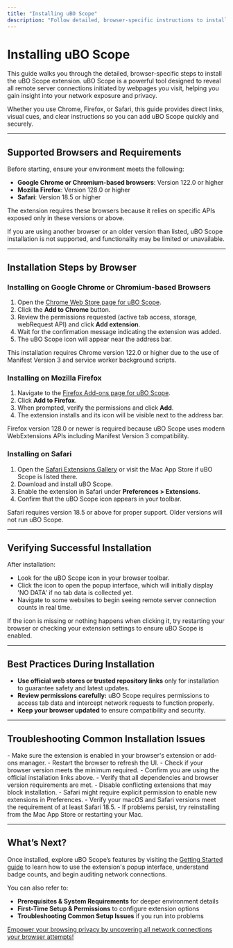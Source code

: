 ```yaml
---
title: "Installing uBO Scope"
description: "Follow detailed, browser-specific instructions to install uBO Scope from the appropriate web stores or repositories. Visual cues and direct links help you quickly add the extension to Chrome, Firefox, or Safari."
---
```


# Installing uBO Scope

This guide walks you through the detailed, browser-specific steps to install the uBO Scope extension. uBO Scope is a powerful tool designed to reveal all remote server connections initiated by webpages you visit, helping you gain insight into your network exposure and privacy.

Whether you use Chrome, Firefox, or Safari, this guide provides direct links, visual cues, and clear instructions so you can add uBO Scope quickly and securely.

---

## Supported Browsers and Requirements

Before starting, ensure your environment meets the following:

- **Google Chrome or Chromium-based browsers**: Version 122.0 or higher
- **Mozilla Firefox**: Version 128.0 or higher
- **Safari**: Version 18.5 or higher

The extension requires these browsers because it relies on specific APIs exposed only in these versions or above.

<Tip>
If you are using another browser or an older version than listed, uBO Scope installation is not supported, and functionality may be limited or unavailable.
</Tip>

---

## Installation Steps by Browser

### Installing on Google Chrome or Chromium-based Browsers

1. Open the [Chrome Web Store page for uBO Scope](https://chromewebstore.google.com/detail/ubo-scope/bbdpgcaljkaaigfcomhidmneffjjjfgp).
2. Click the **Add to Chrome** button.
3. Review the permissions requested (active tab access, storage, webRequest API) and click **Add extension**.
4. Wait for the confirmation message indicating the extension was added.
5. The uBO Scope icon will appear near the address bar.

<Note>
This installation requires Chrome version 122.0 or higher due to the use of Manifest Version 3 and service worker background scripts.
</Note>

### Installing on Mozilla Firefox

1. Navigate to the [Firefox Add-ons page for uBO Scope](https://addons.mozilla.org/firefox/addon/ubo-scope/).
2. Click **Add to Firefox**.
3. When prompted, verify the permissions and click **Add**.
4. The extension installs and its icon will be visible next to the address bar.

<Note>
Firefox version 128.0 or newer is required because uBO Scope uses modern WebExtensions APIs including Manifest Version 3 compatibility.
</Note>

### Installing on Safari

1. Open the [Safari Extensions Gallery](https://apps.apple.com/app/ubo-scope/id) or visit the Mac App Store if uBO Scope is listed there.
2. Download and install uBO Scope.
3. Enable the extension in Safari under **Preferences > Extensions**.
4. Confirm that the uBO Scope icon appears in your toolbar.

<Warning>
Safari requires version 18.5 or above for proper support. Older versions will not run uBO Scope.
</Warning>

---

## Verifying Successful Installation

After installation:

- Look for the uBO Scope icon in your browser toolbar.
- Click the icon to open the popup interface, which will initially display 'NO DATA' if no tab data is collected yet.
- Navigate to some websites to begin seeing remote server connection counts in real time.

<Check>
If the icon is missing or nothing happens when clicking it, try restarting your browser or checking your extension settings to ensure uBO Scope is enabled.
</Check>

---

## Best Practices During Installation

- **Use official web stores or trusted repository links** only for installation to guarantee safety and latest updates.
- **Review permissions carefully:** uBO Scope requires permissions to access tab data and intercept network requests to function properly.
- **Keep your browser updated** to ensure compatibility and security.

---

## Troubleshooting Common Installation Issues

<AccordionGroup title="Installation Troubleshooting">
<Accordion title="Extension Icon Doesn't Appear After Installation">
- Make sure the extension is enabled in your browser's extension or add-ons manager.
- Restart the browser to refresh the UI.
- Check if your browser version meets the minimum required.
</Accordion>

<Accordion title="Error Messages During Installation">
- Confirm you are using the official installation links above.
- Verify that all dependencies and browser version requirements are met.
- Disable conflicting extensions that may block installation.
</Accordion>

<Accordion title="Safari Specific Installation Problems">
- Safari might require explicit permission to enable new extensions in Preferences.
- Verify your macOS and Safari versions meet the requirement of at least Safari 18.5.
- If problems persist, try reinstalling from the Mac App Store or restarting your Mac.
</Accordion>
</AccordionGroup>

---

## What’s Next?

Once installed, explore uBO Scope’s features by visiting the [Getting Started guide](/overview/quickstart-and-use-cases/getting-started) to learn how to use the extension's popup interface, understand badge counts, and begin auditing network connections.

You can also refer to:

- **Prerequisites & System Requirements** for deeper environment details
- **First-Time Setup & Permissions** to configure extension options
- **Troubleshooting Common Setup Issues** if you run into problems

<u>Empower your browsing privacy by uncovering all network connections your browser attempts!</u>
